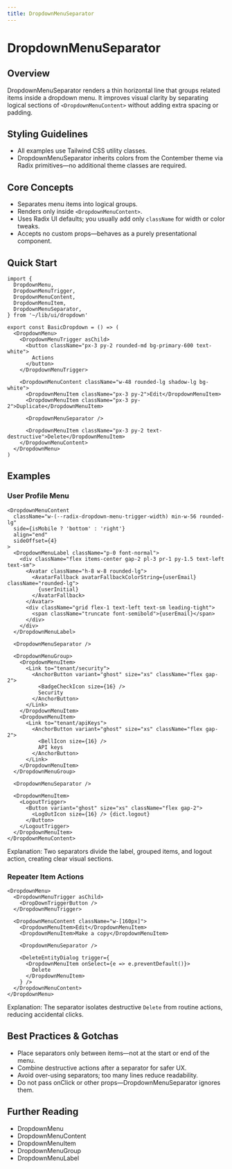 ```yaml
---
title: DropdownMenuSeparator
---
```


<!-- Edited by human: false -->
<!-- Examples count: 6 -->
<!-- Source examples: 0 -->
<!-- Playground examples: 4 -->
<!-- External examples: 2 -->
<!-- Import examples: 5 -->

# DropdownMenuSeparator

## Overview
DropdownMenuSeparator renders a thin horizontal line that groups related items inside a dropdown menu.
It improves visual clarity by separating logical sections of `<DropdownMenuContent>` without adding extra spacing or padding.

## Styling Guidelines
* All examples use Tailwind CSS utility classes.
* DropdownMenuSeparator inherits colors from the Contember theme via Radix primitives—no additional theme classes are required.

## Core Concepts
* Separates menu items into logical groups.
* Renders only inside `<DropdownMenuContent>`.
* Uses Radix UI defaults; you usually add only `className` for width or color tweaks.
* Accepts no custom props—behaves as a purely presentational component.

## Quick Start
```tsx
import {
  DropdownMenu,
  DropdownMenuTrigger,
  DropdownMenuContent,
  DropdownMenuItem,
  DropdownMenuSeparator,
} from '~/lib/ui/dropdown'

export const BasicDropdown = () => (
  <DropdownMenu>
    <DropdownMenuTrigger asChild>
      <button className="px-3 py-2 rounded-md bg-primary-600 text-white">
        Actions
      </button>
    </DropdownMenuTrigger>

    <DropdownMenuContent className="w-48 rounded-lg shadow-lg bg-white">
      <DropdownMenuItem className="px-3 py-2">Edit</DropdownMenuItem>
      <DropdownMenuItem className="px-3 py-2">Duplicate</DropdownMenuItem>

      <DropdownMenuSeparator />

      <DropdownMenuItem className="px-3 py-2 text-destructive">Delete</DropdownMenuItem>
    </DropdownMenuContent>
  </DropdownMenu>
)
```

## Examples

### User Profile Menu
```tsx
<DropdownMenuContent
  className="w-(--radix-dropdown-menu-trigger-width) min-w-56 rounded-lg"
  side={isMobile ? 'bottom' : 'right'}
  align="end"
  sideOffset={4}
>
  <DropdownMenuLabel className="p-0 font-normal">
    <div className="flex items-center gap-2 pl-3 pr-1 py-1.5 text-left text-sm">
      <Avatar className="h-8 w-8 rounded-lg">
        <AvatarFallback avatarFallbackColorString={userEmail} className="rounded-lg">
          {userInitial}
        </AvatarFallback>
      </Avatar>
      <div className="grid flex-1 text-left text-sm leading-tight">
        <span className="truncate font-semibold">{userEmail}</span>
      </div>
    </div>
  </DropdownMenuLabel>

  <DropdownMenuSeparator />

  <DropdownMenuGroup>
    <DropdownMenuItem>
      <Link to="tenant/security">
        <AnchorButton variant="ghost" size="xs" className="flex gap-2">
          <BadgeCheckIcon size={16} />
          Security
        </AnchorButton>
      </Link>
    </DropdownMenuItem>
    <DropdownMenuItem>
      <Link to="tenant/apiKeys">
        <AnchorButton variant="ghost" size="xs" className="flex gap-2">
          <BellIcon size={16} />
          API keys
        </AnchorButton>
      </Link>
    </DropdownMenuItem>
  </DropdownMenuGroup>

  <DropdownMenuSeparator />

  <DropdownMenuItem>
    <LogoutTrigger>
      <Button variant="ghost" size="xs" className="flex gap-2">
        <LogOutIcon size={16} /> {dict.logout}
      </Button>
    </LogoutTrigger>
  </DropdownMenuItem>
</DropdownMenuContent>
```
Explanation: Two separators divide the label, grouped items, and logout action, creating clear visual sections.

### Repeater Item Actions
```tsx
<DropdownMenu>
  <DropdownMenuTrigger asChild>
    <DropDownTriggerButton />
  </DropdownMenuTrigger>

  <DropdownMenuContent className="w-[160px]">
    <DropdownMenuItem>Edit</DropdownMenuItem>
    <DropdownMenuItem>Make a copy</DropdownMenuItem>

    <DropdownMenuSeparator />

    <DeleteEntityDialog trigger={
      <DropdownMenuItem onSelect={e => e.preventDefault()}>
        Delete
      </DropdownMenuItem>
    } />
  </DropdownMenuContent>
</DropdownMenu>
```
Explanation: The separator isolates destructive `Delete` from routine actions, reducing accidental clicks.

## Best Practices & Gotchas
* Place separators only between items—not at the start or end of the menu.
* Combine destructive actions after a separator for safer UX.
* Avoid over-using separators; too many lines reduce readability.
* Do not pass onClick or other props—DropdownMenuSeparator ignores them.

## Further Reading
* DropdownMenu
* DropdownMenuContent
* DropdownMenuItem
* DropdownMenuGroup
* DropdownMenuLabel

<!-- End of Generated Documentation -->
